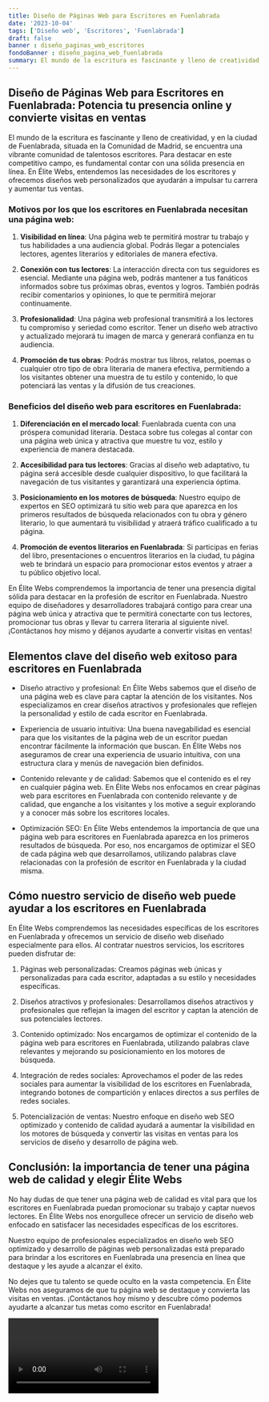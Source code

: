 ```yaml
---
title: Diseño de Páginas Web para Escritores en Fuenlabrada
date: '2023-10-04'
tags: ['Diseño web', 'Escritores', 'Fuenlabrada']
draft: false
banner : diseño_paginas_web_escritores
fondoBanner : diseño_pagina_web_fuenlabrada
summary: El mundo de la escritura es fascinante y lleno de creatividad, y en la ciudad de Fuenlabrada, situada en la Comunidad de Madrid, se encuentra una vibrante comunidad de talentosos escritores. Para destacar en este competitivo campo, es fundamental contar con una sólida presencia en línea. En Élite Webs, entendemos las necesidades de los escritores y ofrecemos diseños web personalizados que ayudarán a impulsar tu carrera y aumentar tus ventas.
---
```


## Diseño de Páginas Web para Escritores en Fuenlabrada: Potencia tu presencia online y convierte visitas en ventas

El mundo de la escritura es fascinante y lleno de creatividad, y en la ciudad de Fuenlabrada, situada en la Comunidad de Madrid, se encuentra una vibrante comunidad de talentosos escritores. Para destacar en este competitivo campo, es fundamental contar con una sólida presencia en línea. En Élite Webs, entendemos las necesidades de los escritores y ofrecemos diseños web personalizados que ayudarán a impulsar tu carrera y aumentar tus ventas.

### Motivos por los que los escritores en Fuenlabrada necesitan una página web:

1. **Visibilidad en línea**: Una página web te permitirá mostrar tu trabajo y tus habilidades a una audiencia global. Podrás llegar a potenciales lectores, agentes literarios y editoriales de manera efectiva.

2. **Conexión con tus lectores**: La interacción directa con tus seguidores es esencial. Mediante una página web, podrás mantener a tus fanáticos informados sobre tus próximas obras, eventos y logros. También podrás recibir comentarios y opiniones, lo que te permitirá mejorar continuamente.

3. **Profesionalidad**: Una página web profesional transmitirá a los lectores tu compromiso y seriedad como escritor. Tener un diseño web atractivo y actualizado mejorará tu imagen de marca y generará confianza en tu audiencia.

4. **Promoción de tus obras**: Podrás mostrar tus libros, relatos, poemas o cualquier otro tipo de obra literaria de manera efectiva, permitiendo a los visitantes obtener una muestra de tu estilo y contenido, lo que potenciará las ventas y la difusión de tus creaciones.

### Beneficios del diseño web para escritores en Fuenlabrada:

1. **Diferenciación en el mercado local**: Fuenlabrada cuenta con una próspera comunidad literaria. Destaca sobre tus colegas al contar con una página web única y atractiva que muestre tu voz, estilo y experiencia de manera destacada.

2. **Accesibilidad para tus lectores**: Gracias al diseño web adaptativo, tu página será accesible desde cualquier dispositivo, lo que facilitará la navegación de tus visitantes y garantizará una experiencia óptima.

3. **Posicionamiento en los motores de búsqueda**: Nuestro equipo de expertos en SEO optimizará tu sitio web para que aparezca en los primeros resultados de búsqueda relacionados con tu obra y género literario, lo que aumentará tu visibilidad y atraerá tráfico cualificado a tu página.

4. **Promoción de eventos literarios en Fuenlabrada**: Si participas en ferias del libro, presentaciones o encuentros literarios en la ciudad, tu página web te brindará un espacio para promocionar estos eventos y atraer a tu público objetivo local.

En Élite Webs comprendemos la importancia de tener una presencia digital sólida para destacar en la profesión de escritor en Fuenlabrada. Nuestro equipo de diseñadores y desarrolladores trabajará contigo para crear una página web única y atractiva que te permitirá conectarte con tus lectores, promocionar tus obras y llevar tu carrera literaria al siguiente nivel. ¡Contáctanos hoy mismo y déjanos ayudarte a convertir visitas en ventas!

<GifSeo />

<Cta />

## Elementos clave del diseño web exitoso para escritores en Fuenlabrada

- Diseño atractivo y profesional: En Élite Webs sabemos que el diseño de una página web es clave para captar la atención de los visitantes. Nos especializamos en crear diseños atractivos y profesionales que reflejen la personalidad y estilo de cada escritor en Fuenlabrada.

- Experiencia de usuario intuitiva: Una buena navegabilidad es esencial para que los visitantes de la página web de un escritor puedan encontrar fácilmente la información que buscan. En Élite Webs nos aseguramos de crear una experiencia de usuario intuitiva, con una estructura clara y menús de navegación bien definidos.

- Contenido relevante y de calidad: Sabemos que el contenido es el rey en cualquier página web. En Élite Webs nos enfocamos en crear páginas web para escritores en Fuenlabrada con contenido relevante y de calidad, que enganche a los visitantes y los motive a seguir explorando y a conocer más sobre los escritores locales.

- Optimización SEO: En Élite Webs entendemos la importancia de que una página web para escritores en Fuenlabrada aparezca en los primeros resultados de búsqueda. Por eso, nos encargamos de optimizar el SEO de cada página web que desarrollamos, utilizando palabras clave relacionadas con la profesión de escritor en Fuenlabrada y la ciudad misma.

## Cómo nuestro servicio de diseño web puede ayudar a los escritores en Fuenlabrada

En Élite Webs comprendemos las necesidades específicas de los escritores en Fuenlabrada y ofrecemos un servicio de diseño web diseñado especialmente para ellos. Al contratar nuestros servicios, los escritores pueden disfrutar de:

1. Páginas web personalizadas: Creamos páginas web únicas y personalizadas para cada escritor, adaptadas a su estilo y necesidades específicas.

2. Diseños atractivos y profesionales: Desarrollamos diseños atractivos y profesionales que reflejan la imagen del escritor y captan la atención de sus potenciales lectores.

3. Contenido optimizado: Nos encargamos de optimizar el contenido de la página web para escritores en Fuenlabrada, utilizando palabras clave relevantes y mejorando su posicionamiento en los motores de búsqueda.

4. Integración de redes sociales: Aprovechamos el poder de las redes sociales para aumentar la visibilidad de los escritores en Fuenlabrada, integrando botones de compartición y enlaces directos a sus perfiles de redes sociales.

5. Potencialización de ventas: Nuestro enfoque en diseño web SEO optimizado y contenido de calidad ayudará a aumentar la visibilidad en los motores de búsqueda y convertir las visitas en ventas para los servicios de diseño y desarrollo de página web.

## Conclusión: la importancia de tener una página web de calidad y elegir Élite Webs

No hay dudas de que tener una página web de calidad es vital para que los escritores en Fuenlabrada puedan promocionar su trabajo y captar nuevos lectores. En Élite Webs nos enorgullece ofrecer un servicio de diseño web enfocado en satisfacer las necesidades específicas de los escritores.

Nuestro equipo de profesionales especializados en diseño web SEO optimizado y desarrollo de páginas web personalizadas está preparado para brindar a los escritores en Fuenlabrada una presencia en línea que destaque y les ayude a alcanzar el éxito.

No dejes que tu talento se quede oculto en la vasta competencia. En Élite Webs nos aseguramos de que tu página web se destaque y convierta las visitas en ventas. ¡Contáctanos hoy mismo y descubre cómo podemos ayudarte a alcanzar tus metas como escritor en Fuenlabrada!

<Video />

<CtaBot job='Escritores' city='Fuenlabrada'/>

<Gmaps query='Fuenlabrada+españa+maps' />